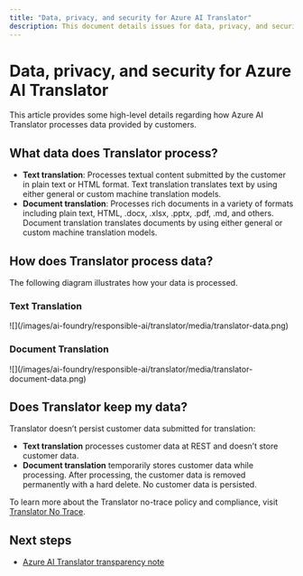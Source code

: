 ```yaml
---
title: "Data, privacy, and security for Azure AI Translator"
description: This document details issues for data, privacy, and security for Azure AI Translator
---
```



# Data, privacy, and security for Azure AI Translator


<NonEnglishTranslation />

This article provides some high-level details regarding how Azure AI Translator processes data provided by customers.

## What data does Translator process? 

- **Text translation**: Processes textual content submitted by the customer in plain text or HTML format. Text translation translates text by using either general or custom machine translation models.
- **Document translation**: Processes rich documents in a variety of formats including plain text, HTML, .docx, .xlsx, .pptx, .pdf, .md, and others. Document translation translates documents by using either general or custom machine translation models.

## How does Translator process data? 

The following diagram illustrates how your data is processed.

###  Text Translation

<Frame>
    ![](/images/ai-foundry/responsible-ai/translator/media/translator-data.png)
</Frame>

###  Document Translation

<Frame>
    ![](/images/ai-foundry/responsible-ai/translator/media/translator-document-data.png)
</Frame>

## Does Translator keep my data? 

Translator doesn’t persist customer data submitted for translation:

- **Text translation** processes customer data at REST and doesn’t store customer data.
- **Document translation** temporarily stores customer data while processing. After processing, the customer data is removed permanently with a hard delete. No customer data is persisted.

To learn more about the Translator no-trace policy and compliance, visit [Translator No Trace](https://aka.ms/TranslatorNoTrace).

## Next steps

* [Azure AI Translator transparency note](/azure/ai-foundry/responsible-ai/translator/transparency-note)
